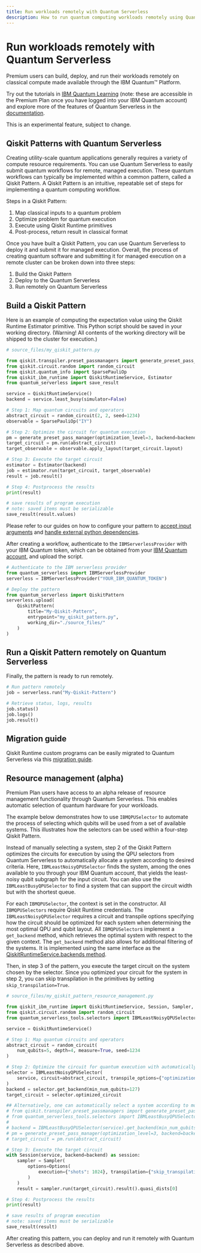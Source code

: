 ```yaml
---
title: Run workloads remotely with Quantum Serverless
description: How to run quantum computing workloads remotely using Quantum Serverless.
---
```


# Run workloads remotely with Quantum Serverless

Premium users can build, deploy, and run their workloads remotely on classical compute made available through the IBM Quantum&trade; Platform.

Try out the tutorials in [IBM Quantum Learning](https://learning.quantum.ibm.com/catalog/tutorials?topics=qiskit-patterns) (note: these are accessible in the Premium Plan once you have logged into your IBM Quantum account) and explore more of the features of Quantum Serverless in the [documentation](https://qiskit-extensions.github.io/quantum-serverless/).


<Admonition type="note">
    This is an experimental feature, subject to change.
</Admonition>

## Qiskit Patterns with Quantum Serverless

Creating utility-scale quantum applications generally requires a variety of compute resource requirements. You can use Quantum Serverless to easily submit quantum workflows for remote, managed execution. These quantum workflows can typically be implemented within a common pattern, called a Qiskit Pattern. A Qiskit Pattern is an intuitive, repeatable set of steps for implementing a quantum computing workflow.

Steps in a Qiskit Pattern:

1. Map classical inputs to a quantum problem
2. Optimize problem for quantum execution
3. Execute using Qiskit Runtime primitives
4. Post-process, return result in classical format

Once you have built a Qiskit Pattern, you can use Quantum Serverless to deploy it and submit it for managed execution. Overall, the process of creating quantum software and submitting it for managed execution on a remote cluster can be broken down into three steps:

1. Build the Qiskit Pattern
2. Deploy to the Quantum Serverless
3. Run remotely on Quantum Serverless

## Build a Qiskit Pattern

Here is an example of computing the expectation value using the Qiskit Runtime Estimator primitive. This Python script should be saved in your working directory. (Warning! All contents of the working directory will be shipped to the cluster for execution.)


```python
# source_files/my_qiskit_pattern.py

from qiskit.transpiler.preset_passmanagers import generate_preset_pass_manager
from qiskit.circuit.random import random_circuit
from qiskit.quantum_info import SparsePauliOp
from qiskit_ibm_runtime import QiskitRuntimeService, Estimator
from quantum_serverless import save_result

service = QiskitRuntimeService()
backend = service.least_busy(simulator=False)

# Step 1: Map quantum circuits and operators
abstract_circuit = random_circuit(2, 2, seed=1234)
observable = SparsePauliOp("IY")

# Step 2: Optimize the circuit for quantum execution
pm = generate_preset_pass_manager(optimization_level=3, backend=backend)
target_circuit = pm.run(abstract_circuit)
target_observable = observable.apply_layout(target_circuit.layout)

# Step 3: Execute the target circuit
estimator = Estimator(backend)
job = estimator.run(target_circuit, target_observable)
result = job.result()

# Step 4: Postprocess the results
print(result)

# save results of program execution
# note: saved items must be serializable
save_result(result.values)
```

Please refer to our guides on how to configure your pattern to [accept input arguments](https://qiskit-extensions.github.io/quantum-serverless/getting_started/basic/02_arguments_and_results.html) and [handle external python dependencies](https://qiskit-extensions.github.io/quantum-serverless/getting_started/basic/03_dependencies.html).

After creating a workflow, authenticate to the `IBMServerlessProvider` with your IBM Quantum token, which can be obtained from your [IBM Quantum account](https://quantum.ibm.com/account), and upload the script.

```python
# Authenticate to the IBM serverless provider
from quantum_serverless import IBMServerlessProvider
serverless = IBMServerlessProvider("YOUR_IBM_QUANTUM_TOKEN")

# Deploy the pattern
from quantum_serverless import QiskitPattern
serverless.upload(
    QiskitPattern(
        title="My-Qiskit-Pattern",
        entrypoint="my_qiskit_pattern.py",
        working_dir="./source_files/"
    )
)
```

## Run a Qiskit Pattern remotely on Quantum Serverless

Finally, the pattern is ready to run remotely.

```python
# Run pattern remotely
job = serverless.run("My-Qiskit-Pattern")

# Retrieve status, logs, results
job.status()
job.logs()
job.result()
```

## Migration guide

Qiskit Runtime custom programs can be easily migrated to Quantum Serverless via this [migration guide](https://qiskit-extensions.github.io/quantum-serverless/migration/migration_from_qiskit_runtime_programs.html).

## Resource management (alpha)

Premium Plan users have access to an alpha release of resource management functionality through Quantum Serverless. This enables automatic selection of quantum hardware for your workloads.

The example below demonstrates how to use `IBMQPUSelector` to automate the process of selecting which qubits will be used from a set of available systems. This illustrates how the selectors can be used within a four-step Qiskit Pattern. 

Instead of manually selecting a system, step 2 of the Qiskit Pattern optimizes the circuits for execution by using the QPU selectors from Quantum Serverless to automatically allocate a system according to desired criteria. Here, `IBMLeastNoisyQPUSelector` finds the system, among the ones available to you through your IBM Quantum account, that yields the least-noisy qubit subgraph for the input circuit. You can also use the `IBMLeastBusyQPUSelector` to find a system that can support the circuit width but with the shortest queue.

For each `IBMQPUSelector`, the context is set in the constructor. All `IBMQPUSelectors` require Qiskit Runtime credentials. The `IBMLeastNoisyQPUSelector` requires a circuit and transpile options specifying how the circuit should be optimized for each system when determining the most optimal QPU and qubit layout. All `IBMQPUSelector`s implement a `get_backend` method, which retrieves the optimal system with respect to the given context. The `get_backend` method also allows for additional filtering of the systems. It is implemented using the same interface as the [QiskitRuntimeService.backends method](/api/qiskit-ibm-runtime/qiskit_ibm_runtime.QiskitRuntimeService#backends).

Then, in step 3 of the pattern, you execute the target circuit on the system chosen by the selector. Since you optimized your circuit for the system in step 2, you can skip transpilation in the primitives by setting `skip_transpilation=True`. 

```python
# source_files/my_qiskit_pattern_resource_management.py

from qiskit_ibm_runtime import QiskitRuntimeService, Session, Sampler, Options
from qiskit.circuit.random import random_circuit
from quantum_serverless_tools.selectors import IBMLeastNoisyQPUSelector

service = QiskitRuntimeService()

# Step 1: Map quantum circuits and operators
abstract_circuit = random_circuit(
    num_qubits=5, depth=4, measure=True, seed=1234
)

# Step 2: Optimize the circuit for quantum execution with automatically selected system
selector = IBMLeastNoisyQPUSelector(
    service, circuit=abstract_circuit, transpile_options={"optimization_level": 3}
)
backend = selector.get_backend(min_num_qubits=127)
target_circuit = selector.optimized_circuit

## Alternatively, one can automatically select a system according to most available:
# from qiskit.transpiler.preset_passmanagers import generate_preset_pass_manager
# from quantum_serverless_tools.selectors import IBMLeastBusyQPUSelector
#
# backend = IBMLeastBusyQPUSelector(service).get_backend(min_num_qubits=127)
# pm = generate_preset_pass_manager(optimization_level=3, backend=backend)
# target_circuit = pm.run(abstract_circuit)

# Step 3: Execute the target circuit
with Session(service, backend=backend) as session:
    sampler = Sampler(
        options=Options(
            execution={"shots": 1024}, transpilation={"skip_transpilation": True}
        )
    )
    result = sampler.run(target_circuit).result().quasi_dists[0]

# Step 4: Postprocess the results
print(result)

# save results of program execution
# note: saved items must be serializable
save_result(result)
```

After creating this pattern, you can deploy and run it remotely with Quantum Serverless as described above.
